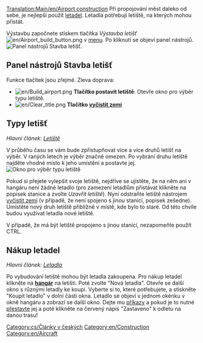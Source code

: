 [[Translation:Main/en/Airport construction]]{{en/-}}{{cs/Obsah}}
Při propojování měst daleko od sebe, je nejlepší použít [[Main/cs/Letadla|letadel]]. Letadla potřebují letiště, na kterých mohou přistát.

Výstavbu započnete stiskem tlačítka ''Výstavba letišť'' [[File:en/Airport build button.png]] v [[Main/cs/Rozhraní hry|menu]]. Po kliknutí se objeví panel nástrojů.
[[File:en/Airport construction.png|frame|none|Panel nástrojů Stavba letišť.]]

==Panel nástrojů Stavba letišť==

Funkce tlačítek jsou zřejmé. Zleva doprava:

* [[File:en/Build airport.png]] '''Tlačítko postavit letiště''': Otevře okno pro výběr typu letiště.
* [[File:en/Clear title.png]] '''Tlačítko [[Main/cs/Úprava terénu|vyčistit zemi]]'''

==Typy letišť==
''Hlavní článek: [[Main/cs/Letiště|Letiště]]''

V průběhu času se vám bude zpřístupňovat více a více druhů letišť na výběr. V raných letech je výběr značně omezen. Po vybrání druhu letiště najděte vhodné místo k jeho umístění a postavte jej.
[[File:en/Airport-selection1.png|none|frame|Okno pro výběr typu letiště]]

Pokud si přejete vylepšit svoje letiště, nejdříve se ujistěte, že na něm ani v hangáru není žádné letadlo (pro zamezení letadlům přistávat klikněte na popisek stanice a zvolte ''Uzavřít letiště''). Nyní odstraňte letiště nástrojem [[Main/cs/Úprava terénu|vyčistit zemi]] (v případě, že není spojeno s jinou stanicí, popisek zešedne). Umístěte nový druh letiště přibližně v místě, kde bylo to staré. Od této chvíle budou využívat letadla nové letiště.

V případě, že má být letiště propojeno s jinou stanicí, nezapomeňte použít CTRL.

==Nákup letadel==

''Hlavní článek: [[Main/cs/Letadla|Letadla]]''

Po vybudování letiště mohou být letadla zakoupena. Pro nákup letadel klikněte na '''[[Main/cs/Depa|hangár]]''' na letišti. Poté zvolte "Nová letadla". Otevře se další okno s různými letadly ke koupi. Vyberte si to, které potřebujete, a stiskněte "Koupit letadlo" v dolní části okna. Letadlo se objeví v jednom okénku v okně hangáru a zobrazí se další okno. Dejte mu [[Main/cs/Příkazy|příkazy]] a pokud je to nutné [[Main/cs/Přestavba vozidel|přestavte]] jej a poté klikněte na červený nápis "Zastaveno" k odletu na danou trasu!


[[Category:cs/Články v českých]]
[[Category:en/Construction]]
[[Category:en/Aircraft]]